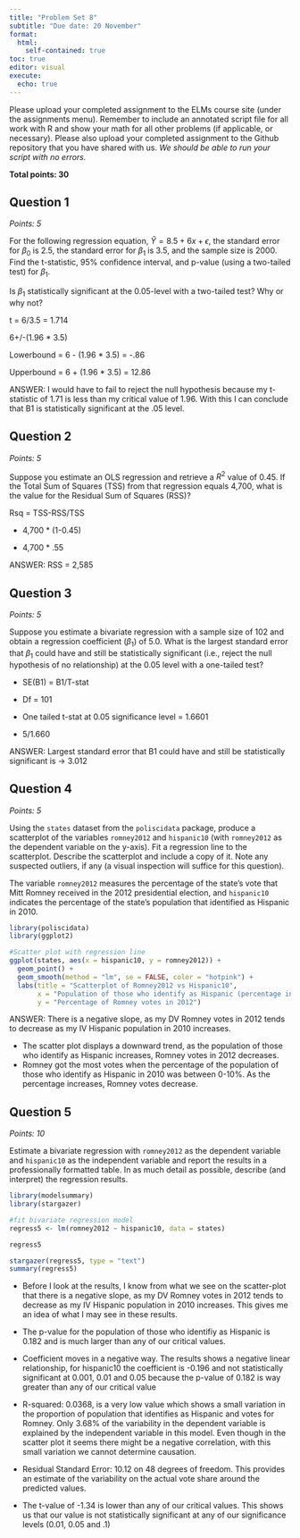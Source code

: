 ```yaml
---
title: "Problem Set 8"
subtitle: "Due date: 20 November"
format: 
  html:
    self-contained: true
toc: true
editor: visual
execute: 
  echo: true
---
```


Please upload your completed assignment to the ELMs course site (under the assignments menu). Remember to include an annotated script file for all work with R and show your math for all other problems (if applicable, or necessary). Please also upload your completed assignment to the Github repository that you have shared with us. *We should be able to run your script with no errors.*

**Total points: 30**

## Question 1

*Points: 5*

For the following regression equation, $\hat{Y} = 8.5 + 6x + \epsilon$, the standard error for $\beta_0$ is 2.5, the standard error for $\beta_1$ is 3.5, and the sample size is 2000. Find the t-statistic, 95% confidence interval, and p-value (using a two-tailed test) for $\beta_1$.

Is $\beta_1$ statistically significant at the 0.05-level with a two-tailed test? Why or why not?

t = 6/3.5 = 1.714

6+/-(1.96 \* 3.5)

Lowerbound = 6 - (1.96 \* 3.5) = -.86

Upperbound = 6 + (1.96 \* 3.5) = 12.86

ANSWER: I would have to fail to reject the null hypothesis because my t-statistic of 1.71 is less than my critical value of 1.96. With this I can conclude that B1 is statistically significant at the .05 level.

## Question 2

*Points: 5*

Suppose you estimate an OLS regression and retrieve a $R^2$ value of 0.45. If the Total Sum of Squares (TSS) from that regression equals 4,700, what is the value for the Residual Sum of Squares (RSS)?

Rsq = TSS-RSS/TSS

-   4,700 \* (1-0.45)

-   4,700 \* .55

ANSWER: RSS = 2,585

## Question 3

*Points: 5*

Suppose you estimate a bivariate regression with a sample size of 102 and obtain a regression coefficient ($\beta_1$) of 5.0. What is the largest standard error that $\beta_1$ could have and still be statistically significant (i.e., reject the null hypothesis of no relationship) at the 0.05 level with a one-tailed test?

-   SE(B1) = B1/T-stat

-   Df = 101

-   One tailed t-stat at 0.05 significance level = 1.6601

-   5/1.660

ANSWER: Largest standard error that B1 could have and still be statistically significant is -\> 3.012

## Question 4

*Points: 5*

Using the `states` dataset from the `poliscidata` package, produce a scatterplot of the variables `romney2012` and `hispanic10` (with `romney2012` as the dependent variable on the y-axis). Fit a regression line to the scatterplot. Describe the scatterplot and include a copy of it. Note any suspected outliers, if any (a visual inspection will suffice for this question).

::: callout-note
The variable `romney2012` measures the percentage of the state's vote that Mitt Romney received in the 2012 presidential election, and `hispanic10` indicates the percentage of the state's population that identified as Hispanic in 2010.
:::

```r
library(poliscidata)
library(ggplot2)

#Scatter plot with regression line 
ggplot(states, aes(x = hispanic10, y = romney2012)) +
  geom_point() +
  geom_smooth(method = "lm", se = FALSE, color = "hotpink") +  
  labs(title = "Scatterplot of Romney2012 vs Hispanic10",
       x = "Population of those who identify as Hispanic (percentage in 2010)",
       y = "Percentage of Romney votes in 2012")
```

ANSWER: There is a negative slope, as my DV Romney votes in 2012 tends to decrease as my IV Hispanic population in 2010 increases.

-   The scatter plot displays a downward trend, as the population of those who identify as Hispanic increases, Romney votes in 2012 decreases.
-   Romney got the most votes when the percentage of the population of those who identify as Hispanic in 2010 was between 0-10%. As the percentage increases, Romney votes decrease.

## Question 5

*Points: 10*

Estimate a bivariate regression with `romney2012` as the dependent variable and `hispanic10` as the independent variable and report the results in a professionally formatted table. In as much detail as possible, describe (and interpret) the regression results.

```r
library(modelsummary)
library(stargazer)

#fit bivariate regression model 
regress5 <- lm(romney2012 ~ hispanic10, data = states)

regress5

stargazer(regress5, type = "text")
summary(regress5)
```

-   Before I look at the results, I know from what we see on the scatter-plot that there is a negative slope, as my DV Romney votes in 2012 tends to decrease as my IV Hispanic population in 2010 increases. This gives me an idea of what I may see in these results.

-   The p-value for the population of those who identifiy as Hispanic is 0.182 and is much larger than any of our critical values.

-   Coefficient moves in a negative way. The results shows a negative linear relationship, for hispanic10 the coefficient is -0.196 and not statistically significant at 0.001, 0.01 and 0.05 because the p-value of 0.182 is way greater than any of our critical value

-   R-squared: 0.0368, is a very low value which shows a small variation in the proportion of population that identifies as Hispanic and votes for Romney. Only 3.68% of the variability in the dependent variable is explained by the independent variable in this model. Even though in the scatter plot it seems there might be a negative correlation, with this small variation we cannot determine causation.

-   Residual Standard Error: 10.12 on 48 degrees of freedom. This provides an estimate of the variability on the actual vote share around the predicted values.

-   The t-value of -1.34 is lower than any of our critical values. This shows us that our value is not statistically significant at any of our significance levels (0.01, 0.05 and .1)
